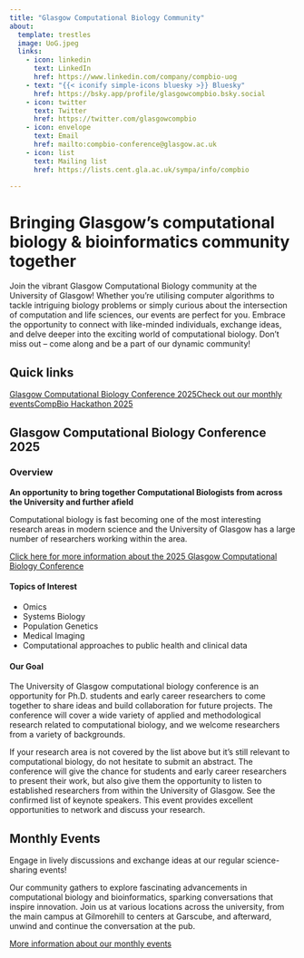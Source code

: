 ```yaml
---
title: "Glasgow Computational Biology Community"
about:
  template: trestles
  image: UoG.jpeg
  links:
    - icon: linkedin
      text: LinkedIn
      href: https://www.linkedin.com/company/compbio-uog
    - text: "{{< iconify simple-icons bluesky >}} Bluesky"
      href: https://bsky.app/profile/glasgowcompbio.bsky.social
    - icon: twitter
      text: Twitter
      href: https://twitter.com/glasgowcompbio
    - icon: envelope
      text: Email
      href: mailto:compbio-conference@glasgow.ac.uk
    - icon: list
      text: Mailing list
      href: https://lists.cent.gla.ac.uk/sympa/info/compbio

---
```


# Bringing Glasgow's computational biology & bioinformatics community together

Join the vibrant Glasgow Computational Biology community at the University of Glasgow! Whether you're utilising computer algorithms to tackle intriguing biology problems or simply curious about the intersection of computation and life sciences, our events are perfect for you. Embrace the opportunity to connect with like-minded individuals, exchange ideas, and delve deeper into the exciting world of computational biology. Don't miss out -- come along and be a part of our dynamic community!

## Quick links

[Glasgow Computational Biology Conference 2025](https://glasgow-compbio.github.io/conference/2025_conference/){.btn .btn-primary .btn role="button" data-toggle="tooltip" title="View details of our 2025 conference"}[Check out our monthly events](https://glasgow-compbio.github.io/events.html){.btn .btn-secondary .btn role="button" data-toggle="tooltip" title="View details of our monthly events"}[CompBio Hackathon 2025](https://glasgow-compbio.github.io/events/202506_Hackathon/){.btn .btn-info .btn role="button" data-toggle="tooltip" title="Hackthon 2025"}

## Glasgow Computational Biology Conference 2025

### Overview

**An opportunity to bring together Computational Biologists from across the University and further afield**

Computational biology is fast becoming one of the most interesting research areas in modern science and the University of Glasgow has a large number of researchers working within the area.

[Click here for more information about the 2025 Glasgow Computational Biology Conference](https://glasgow-compbio.github.io/conference/2025_conference/){.btn .btn-secondary .btn role="button" data-toggle="tooltip" title="View details of our 2025 conference"}

#### Topics of Interest

-   Omics
-   Systems Biology
-   Population Genetics
-   Medical Imaging
-   Computational approaches to public health and clinical data

#### Our Goal

The University of Glasgow computational biology conference is an opportunity for Ph.D. students and early career researchers to come together to share ideas and build collaboration for future projects. The conference will cover a wide variety of applied and methodological research related to computational biology, and we welcome researchers from a variety of backgrounds.

If your research area is not covered by the list above but it's still relevant to computational biology, do not hesitate to submit an abstract. The conference will give the chance for students and early career researchers to present their work, but also give them the opportunity to listen to established researchers from within the University of Glasgow. See the confirmed list of keynote speakers. This event provides excellent opportunities to network and discuss your research.


## Monthly Events

Engage in lively discussions and exchange ideas at our regular science-sharing events!

Our community gathers to explore fascinating advancements in computational biology and bioinformatics, sparking conversations that inspire innovation. Join us at various locations across the university, from the main campus at Gilmorehill to centers at Garscube, and afterward, unwind and continue the conversation at the pub.

[More information about our monthly events](https://glasgow-compbio.github.io/events.html){.btn .btn-secondary .btn role="button" data-toggle="tooltip" title="View details of our monthly events"}

